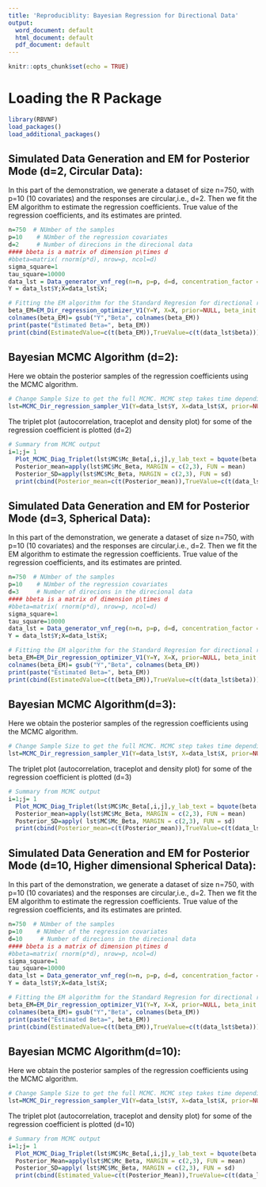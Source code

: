```yaml
---
title: 'Reproduciblity: Bayesian Regression for Directional Data'
output:
  word_document: default
  html_document: default
  pdf_document: default
---
```


```r
knitr::opts_chunk$set(echo = TRUE)
```

# Loading the R Package
```r
library(RBVNF)
load_packages()
load_additional_packages()
```



## Simulated Data Generation and EM for Posterior Mode (d=2, Circular Data):
In this part of the demonstration, we generate a dataset of size n=750, with p=10 (10 covariates) and the responses are circular,i.e., d=2. Then we fit the EM algorithm to estimate the regression coefficients. True value of the regression coefficients, and its estimates are printed.
```r
n=750  # NUmber of the samples
p=10    # NUmber of the regression covariates
d=2     # Number of direcions in the direcional data
#### bbeta is a matrix of dimension p\times d
#bbeta=matrix( rnorm(p*d), nrow=p, ncol=d)
sigma_square=1
tau_square=10000
data_lst = Data_generator_vnf_reg(n=n, p=p, d=d, concentration_factor = 1, beta_factor = 10)
Y = data_lst$Y;X=data_lst$X;

# Fitting the EM algorithm for the Standard Regresion for directional responses: This takes less than a minute. 
beta_EM=EM_Dir_regression_optimizer_V1(Y=Y, X=X, prior=NULL, beta_init = NULL,   EM_tolerence = .00001)
colnames(beta_EM)= gsub("Y","Beta", colnames(beta_EM))
print(paste("Estimated Beta=", beta_EM))
print(cbind(EstimatedValue=c(t(beta_EM)),TrueValue=c(t(data_lst$beta))))
```


## Bayesian MCMC Algorithm (d=2):
Here we obtain the posterior samples of the regression coefficients using the MCMC algorithm. 
```r
# Change Sample Size to get the full MCMC. MCMC step takes time depending on the sample size. This step can take 20 to 30 minutes. Prints output after every 100 samples are generated.
lst=MCMC_Dir_regression_sampler_V1(Y=data_lst$Y, X=data_lst$X, prior=NULL, beta_init = NULL, MCSamplerSize =100)
```

The triplet plot (autocorrelation, traceplot and density plot) for some of the regression coefficient is plotted (d=2)
```r
# Summary from MCMC output
i=1;j= 1
  Plot_MCMC_Diag_Triplet(lst$MC$Mc_Beta[,i,j],y_lab_text = bquote(beta[.(i)][.(j)]))
  Posterior_mean=apply(lst$MC$Mc_Beta, MARGIN = c(2,3), FUN = mean)
  Posterior_SD=apply(lst$MC$Mc_Beta, MARGIN = c(2,3), FUN = sd)
  print(cbind(Posterior_mean=c(t(Posterior_mean)),TrueValue=c(t(data_lst$beta))))
```




## Simulated Data Generation and EM for Posterior Mode (d=3, Spherical  Data):
In this part of the demonstration, we generate a dataset of size n=750, with p=10 (10 covariates) and the responses are circular,i.e., d=2. Then we fit the EM algorithm to estimate the regression coefficients. True value of the regression coefficients, and its estimates are printed.
```r
n=750  # NUmber of the samples
p=10    # NUmber of the regression covariates
d=3     # Number of direcions in the direcional data
#### bbeta is a matrix of dimension p\times d
#bbeta=matrix( rnorm(p*d), nrow=p, ncol=d)
sigma_square=1
tau_square=10000
data_lst = Data_generator_vnf_reg(n=n, p=p, d=d, concentration_factor = 1, beta_factor = 10)
Y = data_lst$Y;X=data_lst$X;

# Fitting the EM algorithm for the Standard Regresion for directional responses: This takes less than a minute. 
beta_EM=EM_Dir_regression_optimizer_V1(Y=Y, X=X, prior=NULL, beta_init = NULL,   EM_tolerence = .00001)
colnames(beta_EM)= gsub("Y","Beta", colnames(beta_EM))
print(paste("Estimated Beta=", beta_EM))
print(cbind(EstimatedValue=c(t(beta_EM)),TrueValue=c(t(data_lst$beta))))
```


## Bayesian MCMC Algorithm(d=3):
Here we obtain the posterior samples of the regression coefficients using the MCMC algorithm. 
```r
# Change Sample Size to get the full MCMC. MCMC step takes time depending on the sample size. This step can take 20 to 30 minutes. Prints output after every 100 samples are generated.
lst=MCMC_Dir_regression_sampler_V1(Y=data_lst$Y, X=data_lst$X, prior=NULL, beta_init = NULL, MCSamplerSize =100)
```

The triplet plot (autocorrelation, traceplot and density plot) for some of the regression coefficient is plotted (d=3)
```r
# Summary from MCMC output
i=1;j= 1
  Plot_MCMC_Diag_Triplet(lst$MC$Mc_Beta[,i,j],y_lab_text = bquote(beta[.(i)][.(j)]))
  Posterior_mean=apply(lst$MC$Mc_Beta, MARGIN = c(2,3), FUN = mean)
  Posterior_SD=apply( lst$MC$Mc_Beta, MARGIN = c(2,3), FUN = sd)
  print(cbind(Posterior_mean=c(t(Posterior_mean)),TrueValue=c(t(data_lst$beta))))
```




## Simulated Data Generation and EM for Posterior Mode (d=10, Higher dimensional Spherical  Data):
In this part of the demonstration, we generate a dataset of size n=750, with p=10 (10 covariates) and the responses are circular,i.e., d=2. Then we fit the EM algorithm to estimate the regression coefficients. True value of the regression coefficients, and its estimates are printed.
```r
n=750  # NUmber of the samples
p=10    # NUmber of the regression covariates
d=10     # Number of direcions in the direcional data
#### bbeta is a matrix of dimension p\times d
#bbeta=matrix( rnorm(p*d), nrow=p, ncol=d)
sigma_square=1
tau_square=10000
data_lst = Data_generator_vnf_reg(n=n, p=p, d=d, concentration_factor = 1, beta_factor = 10)
Y = data_lst$Y;X=data_lst$X;

# Fitting the EM algorithm for the Standard Regresion for directional responses: This takes less than a minute. 
beta_EM=EM_Dir_regression_optimizer_V1(Y=Y, X=X, prior=NULL, beta_init = NULL,   EM_tolerence = .00001)
colnames(beta_EM)= gsub("Y","Beta", colnames(beta_EM))
print(paste("Estimated Beta=", beta_EM))
print(cbind(EstimatedValue=c(t(beta_EM)),TrueValue=c(t(data_lst$beta))))
```


## Bayesian MCMC Algorithm(d=10):
Here we obtain the posterior samples of the regression coefficients using the MCMC algorithm. 
```r
# Change Sample Size to get the full MCMC. MCMC step takes time depending on the sample size. This step can take 20 to 30 minutes. Prints output after every 100 samples are generated.
lst=MCMC_Dir_regression_sampler_V1(Y=data_lst$Y, X=data_lst$X, prior=NULL, beta_init = NULL, MCSamplerSize =100)
```

The triplet plot (autocorrelation, traceplot and density plot) for some of the regression coefficient is plotted (d=10)
```r
# Summary from MCMC output
i=1;j= 1
  Plot_MCMC_Diag_Triplet(lst$MC$Mc_Beta[,i,j],y_lab_text = bquote(beta[.(i)][.(j)]))
  Posterior_Mean=apply(lst$MC$Mc_Beta, MARGIN = c(2,3), FUN = mean)
  Posterior_SD=apply( lst$MC$Mc_Beta, MARGIN = c(2,3), FUN = sd)
  print(cbind(Estimated_Value=c(t(Posterior_Mean)),TrueValue=c(t(data_lst$beta))))
  
```


